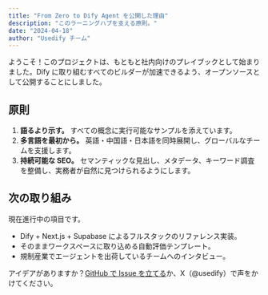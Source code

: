 ```yaml
---
title: "From Zero to Dify Agent を公開した理由"
description: "このラーニングハブを支える原則。"
date: "2024-04-18"
author: "Usedify チーム"
---
```


ようこそ！このプロジェクトは、もともと社内向けのプレイブックとして始まりました。Dify に取り組むすべてのビルダーが加速できるよう、オープンソースとして公開することにしました。

## 原則

1. **語るより示す。** すべての概念に実行可能なサンプルを添えています。
2. **多言語を最初から。** 英語・中国語・日本語を同時展開し、グローバルなチームを支援します。
3. **持続可能な SEO。** セマンティックな見出し、メタデータ、キーワード調査を整備し、実務者が自然に見つけられるようにします。

## 次の取り組み

現在進行中の項目です。

- Dify + Next.js + Supabase によるフルスタックのリファレンス実装。
- そのままワークスペースに取り込める自動評価テンプレート。
- 規制産業でエージェントを出荷しているチームへのインタビュー。

アイデアがありますか？[GitHub で Issue を立てる](https://github.com/)か、X（@usedify）で声をかけてください。
